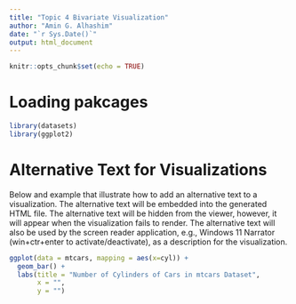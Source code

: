 ```yaml
---
title: "Topic 4 Bivariate Visualization"
author: "Amin G. Alhashim"
date: "`r Sys.Date()`"
output: html_document
---
```


```r
knitr::opts_chunk$set(echo = TRUE)
```

# Loading pakcages
```r
library(datasets)
library(ggplot2)
```


# Alternative Text for Visualizations
Below and example that illustrate how to add an alternative text to a visualization.  The alternative text will be embedded into the generated HTML file.  The alternative text will be hidden from the viewer, however, it will appear when the visualization fails to render.  The alternative text will also be used by the screen reader application, e.g., Windows 11 Narrator (win+ctr+enter to activate/deactivate), as a description for the visualization.
```r
ggplot(data = mtcars, mapping = aes(x=cyl)) +
  geom_bar() +
  labs(title = "Number of Cylinders of Cars in mtcars Dataset",
       x = "", 
       y = "")
```